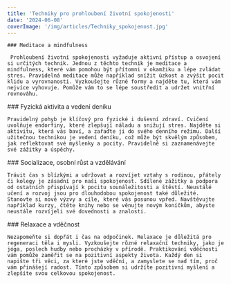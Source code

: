 ```yaml
---
title: 'Techniky pro prohloubení životní spokojenosti'
date: '2024-06-08'
coverImage: '/img/articles/Techniky_spokojenost.jpg'
---
```


<div className="main__post--content">
  <div>
   
    ### Meditace a mindfulness

     Prohloubení životní spokojenosti vyžaduje aktivní přístup a osvojení si určitých technik. Jednou z těchto technik je meditace a mindfulness, které vám pomohou být přítomni v okamžiku a lépe zvládat stres. Pravidelná meditace může například snížit úzkost a zvýšit pocit klidu a vyrovnanosti. Vyzkoušejte různé formy a najděte tu, která vám nejvíce vyhovuje. Pomůže vám to se lépe soustředit a udržet vnitřní rovnováhu.

  </div>
  <div>
    ### Fyzická aktivita a vedení deníku

    Pravidelný pohyb je klíčový pro fyzické i duševní zdraví. Cvičení uvolňuje endorfiny, které zlepšují náladu a snižují stres. Najděte si aktivitu, která vás baví, a zařaďte ji do svého denního režimu. Další užitečnou technikou je vedení deníku, což může být skvělým způsobem, jak reflektovat své myšlenky a pocity. Pravidelně si zaznamenávejte své zážitky a úspěchy.

  </div>
  <div>
    ### Socializace, osobní růst a vzdělávání

    Trávit čas s blízkými a udržovat a rozvíjet vztahy s rodinou, přátely či kolegy je zásadní pro naši spokojenost. Sdílené zážitky a podpora od ostatních přispívají k pocitu sounáležitosti a štěstí. Neustálé učení a rozvoj jsou pro dlouhodobou spokojenost také důležité. Stanovte si nové výzvy a cíle, které vás posunou vpřed. Navštěvujte například kurzy, čtěte knihy nebo se věnujte novým koníčkům, abyste neustále rozvíjeli své dovednosti a znalosti.

  </div>
  <div>
    ### Relaxace a vděčnost

    Nezapomeňte si dopřát i čas na odpočinek. Relaxace je důležitá pro regeneraci těla i mysli. Vyzkoušejte různé relaxační techniky, jako je jóga, poslech hudby nebo procházky v přírodě. Praktikování vděčnosti vám pomůže zaměřit se na pozitivní aspekty života. Každý den si napište tři věci, za které jste vděční, a zamyslete se nad tím, proč vám přinášejí radost. Tímto způsobem si udržíte pozitivní myšlení a zlepšíte svou celkovou spokojenost.

  </div>
</div>

